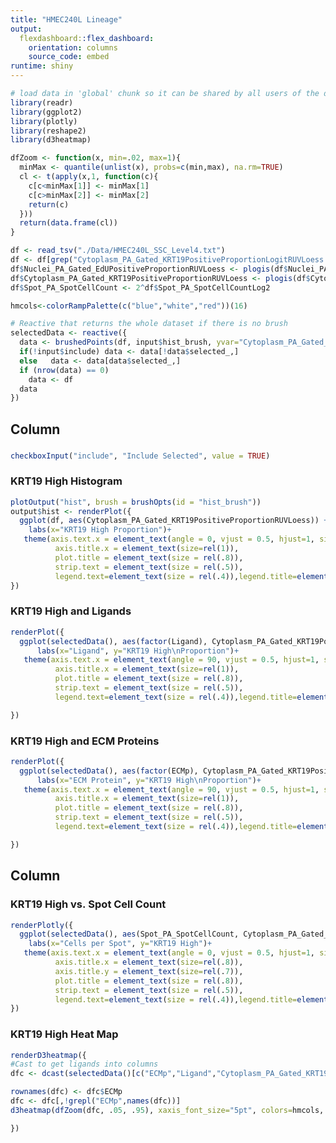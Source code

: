 ```yaml
---
title: "HMEC240L Lineage"
output: 
  flexdashboard::flex_dashboard:
    orientation: columns
    source_code: embed
runtime: shiny
---
```


```r
# load data in 'global' chunk so it can be shared by all users of the dashboard
library(readr)
library(ggplot2)
library(plotly)
library(reshape2)
library(d3heatmap)

dfZoom <- function(x, min=.02, max=1){
  minMax <- quantile(unlist(x), probs=c(min,max), na.rm=TRUE)
  cl <- t(apply(x,1, function(c){
    c[c<minMax[1]] <- minMax[1]
    c[c>minMax[2]] <- minMax[2]
    return(c)
  }))
  return(data.frame(cl))
}

df <- read_tsv("./Data/HMEC240L_SSC_Level4.txt")
df <- df[grep("Cytoplasm_PA_Gated_KRT19PositiveProportionLogitRUVLoess|EdUPositiveProportionLogitRUVLoess$|Spot_PA_SpotCellCountLog2$|MEP|ECMp$|^Ligand$",colnames(df), value=TRUE)]
df$Nuclei_PA_Gated_EdUPositiveProportionRUVLoess <- plogis(df$Nuclei_PA_Gated_EdUPositiveProportionLogitRUVLoess)
df$Cytoplasm_PA_Gated_KRT19PositiveProportionRUVLoess <- plogis(df$Cytoplasm_PA_Gated_KRT19PositiveProportionLogitRUVLoess)
df$Spot_PA_SpotCellCount <- 2^df$Spot_PA_SpotCellCountLog2

hmcols<-colorRampPalette(c("blue","white","red"))(16)

```


```r
# Reactive that returns the whole dataset if there is no brush
selectedData <- reactive({
  data <- brushedPoints(df, input$hist_brush, yvar="Cytoplasm_PA_Gated_KRT19PositiveProportionRUVLoess",allRows = TRUE)
  if(!input$include) data <- data[!data$selected_,]
  else   data <- data[data$selected_,]
  if (nrow(data) == 0)
    data <- df
  data
})
```

Column {data-width=500}
-----------------------------------------------------------------------

###  {data-width=450}


```r
checkboxInput("include", "Include Selected", value = TRUE)
```


### KRT19 High Histogram {data-width=450}

```r

plotOutput("hist", brush = brushOpts(id = "hist_brush"))
output$hist <- renderPlot({
  ggplot(df, aes(Cytoplasm_PA_Gated_KRT19PositiveProportionRUVLoess)) + geom_histogram(binwidth = .001)+
    labs(x="KRT19 High Proportion")+
   theme(axis.text.x = element_text(angle = 0, vjust = 0.5, hjust=1, size=rel(.8)),
          axis.title.x = element_text(size=rel(1)),
          plot.title = element_text(size = rel(.8)),
          strip.text = element_text(size = rel(.5)),
          legend.text=element_text(size = rel(.4)),legend.title=element_text(size = rel(.3)))
})
```


### KRT19 High and Ligands {data-width=450}

```r
renderPlot({
  ggplot(selectedData(), aes(factor(Ligand), Cytoplasm_PA_Gated_KRT19PositiveProportionRUVLoess))  + geom_boxplot()+
      labs(x="Ligand", y="KRT19 High\nProportion")+
   theme(axis.text.x = element_text(angle = 90, vjust = 0.5, hjust=1, size=rel(.8)),
          axis.title.x = element_text(size=rel(1)),
          plot.title = element_text(size = rel(.8)),
          strip.text = element_text(size = rel(.5)),
          legend.text=element_text(size = rel(.4)),legend.title=element_text(size = rel(.3)))

})
```



### KRT19 High and ECM Proteins {data-width=450}

```r
renderPlot({
  ggplot(selectedData(), aes(factor(ECMp), Cytoplasm_PA_Gated_KRT19PositiveProportionRUVLoess))  + geom_boxplot()+
      labs(x="ECM Protein", y="KRT19 High\nProportion")+
   theme(axis.text.x = element_text(angle = 90, vjust = 0.5, hjust=1, size=rel(.8)),
          axis.title.x = element_text(size=rel(1)),
          plot.title = element_text(size = rel(.8)),
          strip.text = element_text(size = rel(.5)),
          legend.text=element_text(size = rel(.4)),legend.title=element_text(size = rel(.3)))

})
```


Column {data-width=500}
-----------------------------------------------------------------------


### KRT19 High vs. Spot Cell Count {data-width=450}

```r
renderPlotly({
  ggplot(selectedData(), aes(Spot_PA_SpotCellCount, Cytoplasm_PA_Gated_KRT19PositiveProportionRUVLoess, text=MEP))  + geom_point()+
    labs(x="Cells per Spot", y="KRT19 High")+
   theme(axis.text.x = element_text(angle = 0, vjust = 0.5, hjust=1, size=rel(.8)),
          axis.title.x = element_text(size=rel(.8)),
          axis.title.y = element_text(size=rel(.7)),
          plot.title = element_text(size = rel(.8)),
          strip.text = element_text(size = rel(.5)),
          legend.text=element_text(size = rel(.4)),legend.title=element_text(size = rel(.3)))
})
```


### KRT19 High Heat Map {data-width=450}

```r

renderD3heatmap({
#Cast to get ligands into columns
dfc <- dcast(selectedData()[c("ECMp","Ligand","Cytoplasm_PA_Gated_KRT19PositiveProportionRUVLoess")],ECMp~Ligand, value.var = "Cytoplasm_PA_Gated_KRT19PositiveProportionRUVLoess")

rownames(dfc) <- dfc$ECMp
dfc <- dfc[,!grepl("ECMp",names(dfc))]
d3heatmap(dfZoom(dfc, .05, .95), xaxis_font_size="5pt", colors=hmcols, yaxis_font_size="4pt",Rowv = FALSE, Colv=FALSE)

})

```

